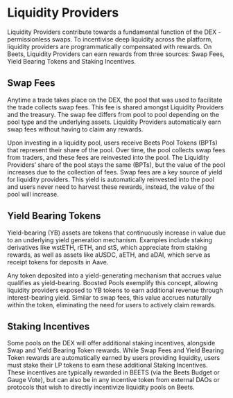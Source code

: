 # Liquidity Providers 
Liquidity Providers contribute towards a fundamental function of the DEX - permissionless swaps. To incentivise deep liquidity across the platform, liquidity providers are programmatically compensated with rewards. On Beets, Liquidity Providers can earn rewards from three sources: Swap Fees, Yield Bearing Tokens and Staking Incentives.

## Swap Fees 
Anytime a trade takes place on the DEX, the pool that was used to facilitate the trade collects swap fees. This fee is shared amongst Liquidity Providers and the treasury. The swap fee differs from pool to pool depending on the pool type and the underlying assets. Liquidity Providers automatically earn swap fees without having to claim any rewards.

Upon investing in a liquidity pool, users receive Beets Pool Tokens (BPTs) that represent their share of the pool. Over time, the pool collects swap fees from traders, and these fees are reinvested into the pool. The Liquidity Providers’ share of the pool stays the same (BPTs), but the value of the pool increases due to the collection of fees. Swap fees are a key source of yield for liquidity providers. This yield is automatically reinvested into the pool and users never need to harvest these rewards, instead, the value of the pool will increase.

## Yield Bearing Tokens

Yield-bearing (YB) assets are tokens that continuously increase in value due to an underlying yield generation mechanism. Examples include staking derivatives like wstETH, rETH, and stS, which appreciate from staking rewards, as well as assets like aUSDC, aETH, and aDAI, which serve as receipt tokens for deposits in Aave.

Any token deposited into a yield-generating mechanism that accrues value qualifies as yield-bearing. Boosted Pools exemplify this concept, allowing liquidity providers exposed to YB tokens to earn additional revenue through interest-bearing yield. Similar to swap fees, this value accrues naturally within the token, eliminating the need for users to actively claim rewards.

## Staking Incentives 
Some pools on the DEX will offer additional staking incentives, alongside Swap and Yield Bearing Token rewards. While Swap Fees and Yield Bearing Token rewards are automatically earned by users providing liquidity, users must stake their LP tokens to earn these additional Staking Incentives. These incentives are typically rewarded in BEETS (via the Beets Budget or Gauge Vote), but can also be in any incentive token from external DAOs or protocols that wish to directly incentivize liquidity pools on Beets.
